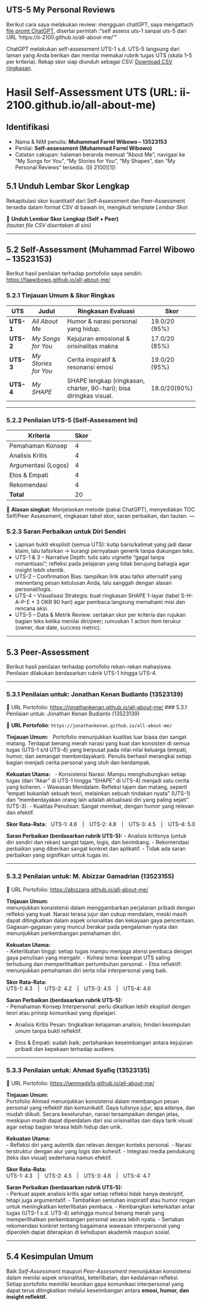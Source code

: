 ## UTS-5 My Personal Reviews
Berikut cara saya melakukan review: mengguan chatGPT, saya mengattach [file promt ChatGPT](skor_uts.pdf), disertai perintah :"self assess uts-1 sanpai uts-5 dari URL 'https://ii-2100.github.io/all-about-me/'"  

ChatGPT melakukan self-assessment UTS-1 s.d. UTS-5 langsung dari laman yang Anda berikan dan menilai memakai rubrik tugas UTS (skala 1–5 per kriteria). Rekap skor siap diunduh sebagai CSV: [Download CSV ringkasan](sandbox:/mnt/data/UTS_self_assessment.csv).

# Hasil Self-Assessment UTS (URL: ii-2100.github.io/all-about-me)

## Identifikasi

* Nama & NIM penulis: **Muhammad Farrel Wibowo – 13523153** 
* Penilai: **Self-assessment (Muhammad Farrel Wibowo)**
* Catatan cakupan: halaman beranda memuat “About Me”; navigasi ke “My Songs for You”, “My Stories for You”, “My Shapes”, dan “My Personal Reviews” tersedia. ([II 2100][1])

## 5.1 Unduh Lembar Skor Lengkap

Rekapitulasi skor kuantitatif dari Self-Assessment dan Peer-Assessment tersedia dalam format CSV di bawah ini, mengikuti template *Lembar Skor*.

📎 **Unduh Lembar Skor Lengkap (Self + Peer)**  
*(tautan file CSV disertakan di sini)*

---

## 5.2 Self-Assessment (Muhammad Farrel Wibowo – 13523153)

Berikut hasil penilaian terhadap portofolio saya sendiri:  
 [https://faawibowo.github.io/all-about-me/](https://faawibowo.github.io/all-about-me/)

### 5.2.1 Tinjauan Umum & Skor Ringkas

| UTS | Judul | Ringkasan Evaluasi | Skor |
|-----|--------|--------------------|------|
| **UTS-1** | *All About Me* |Humor & narasi personal yang hidup.  |19.0/20 (95%)|
| **UTS-2** | *My Songs for You* |Kejujuran emosional & orisinalitas makna  | 17.0/20 (85%) |
| **UTS-3** | *My Stories for You* |Cerita inspiratif & resonansi emosi  |19.0/20  (95%)|
| **UTS-4** | *My SHAPE* |SHAPE lengkap (ringkasan, charter, 90-hari); bisa diringkas visual.  |18.0/20(90%) |

---

### 5.2.2 Penilaian UTS-5 (Self-Assessment Ini)

| Kriteria | Skor |
|-----------|------|
| Pemahaman Konsep | 4 |
| Analisis Kritis |  4 |
| Argumentasi (Logos) | 4 |
| Etos & Empati | 4 |
| Rekomendasi | 4 |
| **Total** | 20 |

📝 **Alasan singkat:** 
Menjelaskan metode (pakai ChatGPT), menyediakan TOC Self/Peer Assessment, ringkasan tabel skor, saran perbaikan, dan tautan.
---

### 5.2.3 Saran Perbaikan untuk Diri Sendiri
- Lapisan bukti eksplisit (semua UTS): kutip baris/kalimat yang jadi dasar klaim, lalu tafsirkan → kurangi pernyataan generik tanpa dukungan teks.
- UTS-1 & 3 – Narrative Depth: tulis satu vignette “gagal tanpa romantisasi”; refleksi pada pelajaran yang tidak berujung bahagia agar insight lebih otentik.
- UTS-2 – Confirmation Bias: tampilkan lirik atau tafsir alternatif yang menentang pesan ketulusan Anda, lalu sanggah dengan alasan personal/logis.
- UTS-4 – Visualisasi Strategis: buat ringkasan SHAPE 1-layar (tabel S-H-A-P-E + 3 OKR 90 hari) agar pembaca langsung memahami misi dan rencana aksi.
- UTS-5 – Data & Metrik Review: sertakan skor per kriteria dan rujukan bagian teks ketika menilai diri/peer; rumuskan 1 action item terukur (owner, due date, success metric).

---

## 5.3 Peer-Assessment

Berikut hasil penilaian terhadap portofolio rekan-rekan mahasiswa. Penilaian dilakukan berdasarkan rubrik UTS-1 hingga UTS-4.

---

### 5.3.1 Penilaian untuk: Jonathan Kenan Budianto (13523139)

🔗 URL Portofolio: [https://jonathankenan.github.io/all-about-me/](https://jonathankenan.github.io/all-about-me/)
### 5.3.1 Penilaian untuk: Jonathan Kenan Budianto (13523139)

🔗 **URL Portofolio**: `https://jonathankenan.github.io/all-about-me/`

**Tinjauan Umum:**  
Portofolio menunjukkan kualitas luar biasa dan sangat matang. Terdapat benang merah narasi yang kuat dan konsisten di semua tugas (UTS-1 s/d UTS-4) yang berpusat pada nilai-nilai keluarga (empati, humor, dan semangat memberdayakan). Penulis berhasil merangkai setiap bagian menjadi cerita personal yang utuh dan berdampak.

**Kekuatan Utama:**  
- Konsistensi Narasi: Mampu menghubungkan setiap tugas (dari "Akar" di UTS-1 hingga "SHAPE" di UTS-4) menjadi satu cerita yang koheren.
- Wawasan Mendalam: Refleksi tajam dan matang, seperti "empati bukanlah sebuah teori, melainkan sebuah tindakan nyata" (UTS-1) dan "memberdayakan orang lain adalah aktualisasi diri yang paling sejati" (UTS-3).
- Kualitas Penulisan: Sangat memikat, dengan humor yang relevan dan efektif.

**Skor Rata-Rata:**  
UTS-1: 4.6 | UTS-2: 4.8 | UTS-3: 4.5 | UTS-4: 5.0

**Saran Perbaikan (berdasarkan rubrik UTS-5):** 
- Analisis kritisnya (untuk diri sendiri dan rekan) sangat tajam, logis, dan berimbang.
- Rekomendasi perbaikan yang diberikan sangat konkret dan aplikatif.
- Tidak ada saran perbaikan yang signifikan untuk tugas ini.

---

### 5.3.2 Penilaian untuk: M. Abizzar Gamadrian (13523155)

🔗 URL Portofolio: [ https://abizzarg.github.io/all-about-me/](https://abizzarg.github.io/all-about-me/)

**Tinjauan Umum:**  
menunjukkan konsistensi dalam menggambarkan perjalanan pribadi dengan refleksi yang kuat. Narasi terasa jujur dan cukup mendalam, meski masih dapat ditingkatkan dalam aspek orisinalitas dan kekayaan gaya penceritaan. Gagasan-gagasan yang muncul berakar pada pengalaman nyata dan menunjukkan perkembangan pemahaman diri.

**Kekuatan Utama:**  
- Keterlibatan tinggi: setiap tugas mampu menjaga atensi pembaca dengan gaya penulisan yang mengalir.
- Kohesi tema: keempat UTS saling terhubung dan memperlihatkan pertumbuhan personal.
- Etos reflektif: menunjukkan pemahaman diri serta nilai interpersonal yang baik.

**Skor Rata-Rata:**  
UTS-1: 4.3 | UTS-2: 4.2 | UTS-3: 4.5 | UTS-4: 4.6

**Saran Perbaikan (berdasarkan rubrik UTS-5):**  
- Pemahaman Konsep Interpersonal: perlu dikaitkan lebih eksplisit dengan teori atau prinsip komunikasi yang dipelajari.

- Analisis Kritis Pesan: tingkatkan ketajaman analisis; hindari kesimpulan umum tanpa bukti reflektif.

- Etos & Empati: sudah baik; pertahankan keseimbangan antara kejujuran pribadi dan kepekaan terhadap audiens.

---

### 5.3.3 Penilaian untuk: Ahmad Syafiq (13523135)

🔗 URL Portofolio: [https://iammadsfq.github.io/all-about-me/](https://iammadsfq.github.io/all-about-me/)

**Tinjauan Umum:**  
Portofolio Ahmad menunjukkan konsistensi dalam membangun pesan personal yang reflektif dan komunikatif. Gaya tulisnya jujur, apa adanya, dan mudah diikuti. Secara keseluruhan, narasi tersampaikan dengan jelas, meskipun masih dapat diperdalam dari sisi orisinalitas dan daya tarik visual agar setiap bagian terasa lebih hidup dan unik.

**Kekuatan Utama:**  
- Refleksi diri yang autentik dan relevan dengan konteks personal.
- Narasi terstruktur dengan alur yang logis dan kohesif.
- Integrasi media pendukung (teks dan visual) sederhana namun efektif.

**Skor Rata-Rata:**  
UTS-1: 4.3 | UTS-2: 4.5 | UTS-3: 4.6 | UTS-4: 4.7 

**Saran Perbaikan (berdasarkan rubrik UTS-5):**  
- Perkuat aspek analisis kritis agar setiap refleksi tidak hanya deskriptif, tetapi juga argumentatif.
- Tambahkan sentuhan inspiratif atau humor ringan untuk meningkatkan keterlibatan pembaca.
- Kembangkan keterkaitan antar tugas (UTS-1 s.d. UTS-4) sehingga muncul benang merah yang memperlihatkan perkembangan personal secara lebih nyata.
- Sertakan rekomendasi konkret tentang bagaimana wawasan interpersonal yang diperoleh dapat diterapkan di kehidupan akademik maupun sosial.

---

## 5.4 Kesimpulan Umum

Baik *Self-Assessment* maupun *Peer-Assessment* menunjukkan konsistensi dalam menilai aspek orisinalitas, keterlibatan, dan kedalaman refleksi.  
Setiap portofolio memiliki keunikan gaya komunikasi interpersonal yang dapat terus ditingkatkan melalui keseimbangan antara **emosi, humor, dan insight reflektif.**
